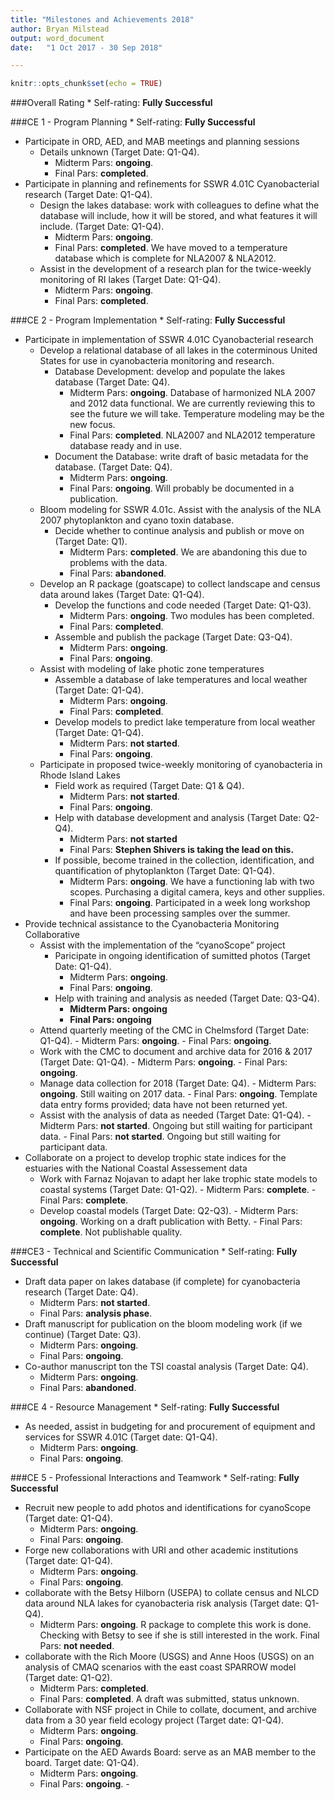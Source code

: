 ```yaml
---
title: "Milestones and Achievements 2018"
author:	Bryan Milstead
output: word_document
date:	"1 Oct 2017 - 30 Sep 2018"

---
```


```r
knitr::opts_chunk$set(echo = TRUE)
```

###Overall Rating 
* Self-rating: **Fully Successful**

###CE 1 - Program Planning
* Self-rating: **Fully Successful**

* Participate in ORD, AED, and MAB meetings and planning sessions
    - Details unknown (Target Date: Q1-Q4). 
        - Midterm Pars: **ongoing**.
        - Final Pars: **completed**.
* Participate in planning and refinements for SSWR 4.01C Cyanobacterial research (Target Date: Q1-Q4). 
    - Design the lakes database: work with colleagues to define what the database will include, how it will be stored, and what features it will include. (Target Date: Q1-Q4).
        - Midterm Pars: **ongoing**.
        - Final Pars: **completed**. We have moved to a temperature database which is complete for NLA2007 & NLA2012.
    - Assist in the development of a research plan for the twice-weekly monitoring of RI lakes (Target Date: Q1-Q4). 
        - Midterm Pars: **ongoing**.
        - Final Pars: **completed**.

###CE 2 - Program Implementation
* Self-rating: **Fully Successful**

* Participate in implementation of SSWR 4.01C Cyanobacterial research 
    - Develop a relational database of all lakes in the coterminous United States for use in cyanobacteria monitoring and research.  
        - Database Development:  develop and populate the lakes database (Target Date: Q4).
            - Midterm Pars: **ongoing**. Database of harmonized NLA 2007 and 2012 data functional.  We are currently reviewing this to see the future we will take.  Temperature modeling may be the new focus.
            - Final Pars: **completed**. NLA2007 and NLA2012 temperature database ready and in use.
        - Document the Database:  write draft of basic metadata for the database. (Target Date: Q4). 
            - Midterm Pars: **ongoing**.
            - Final Pars: **ongoing**. Will probably be documented in a publication.
    - Bloom modeling for SSWR 4.01c.  Assist with the analysis of the NLA 2007 phytoplankton and cyano toxin database. 
        - Decide whether to continue analysis and publish or move on (Target Date: Q1). 
            - Midterm Pars: **completed**. We are abandoning this due to problems with the data.
            - Final Pars: **abandoned**.
    - Develop an R package (goatscape) to collect landscape and census data around lakes (Target Date: Q1-Q4).
        - Develop the functions and code needed (Target Date: Q1-Q3).
            - Midterm Pars: **ongoing**. Two modules has been completed.
            - Final Pars: **completed**.
        - Assemble and publish the package (Target Date: Q3-Q4).
            - Midterm Pars: **ongoing**.
            - Final Pars: **ongoing**.
    - Assist with modeling of lake photic zone temperatures
        - Assemble a database of lake temperatures and local weather (Target Date: Q1-Q4).
            - Midterm Pars: **ongoing**.
            - Final Pars: **completed**.
        - Develop models to predict lake temperature from local weather (Target Date: Q1-Q4).
            - Midterm Pars: **not started**.
            - Final Pars: **ongoing**.
    - Participate in proposed twice-weekly monitoring of cyanobacteria in Rhode Island Lakes
        - Field work as required (Target Date: Q1 & Q4). 
            - Midterm Pars: **not started**.
            - Final Pars: **ongoing**.
        - Help with database development and analysis (Target Date: Q2-Q4). 
            - Midterm Pars: **not started** 
            - Final Pars: **Stephen Shivers is taking the lead on this.**
        - If possible, become trained in the collection, identification, and quantification of phytoplankton (Target Date: Q1-Q4).   
            - Midterm Pars: **ongoing**. We have a functioning lab with two scopes.  Purchasing a digital camera, keys and other supplies.
            - Final Pars: **ongoing**.  Participated in a week long workshop and have been processing samples over the summer.
* Provide technical assistance to the Cyanobacteria Monitoring Collaborative
    - Assist with the implementation of the "cyanoScope" project
        - Paricipate in ongoing identification of sumitted photos (Target Date: Q1-Q4). 
            - Midterm Pars: **ongoing**.
            - Final Pars: **ongoing**.
        - Help with training and analysis as needed (Target Date: Q3-Q4). 
            - **Midterm Pars: ongoing**
            - **Final Pars: ongoing**
    - Attend quarterly meeting of the CMC in Chelmsford (Target Date: Q1-Q4). 
          - Midterm Pars: **ongoing**.
          - Final Pars: **ongoing**.
    - Work with the CMC to document and archive data for 2016 & 2017 (Target Date: Q1-Q4). 
          - Midterm Pars: **ongoing**.
          - Final Pars: **ongoing**. 
    - Manage data collection for 2018 (Target Date: Q4). 
          - Midterm Pars: **ongoing**.  Still waiting on 2017 data. 
          - Final Pars: **ongoing**. Template data entry forms provided; data have not been returned yet.
    - Assist with the analysis of data as needed (Target Date: Q1-Q4). 
          - Midterm Pars: **not started**. Ongoing but still waiting for participant data.
          - Final Pars: **not started**. Ongoing but still waiting for participant data.
* Collaborate on a project to develop trophic state indices for the estuaries with the National Coastal Assessement data
    - Work with Farnaz Nojavan to adapt her lake trophic state models to coastal systems (Target Date: Q1-Q2). 
          - Midterm Pars: **complete**. 
          - Final Pars: **complete**.
    - Develop coastal models (Target Date: Q2-Q3). 
          - Midterm Pars: **ongoing**.  Working on a draft publication with Betty.
          - Final Pars: **complete**. Not publishable quality. 
    
###CE3 - Technical and Scientific Communication
* Self-rating: **Fully Successful**

* Draft data paper on lakes database (if complete) for cyanobacteria research (Target Date: Q4). 
    - Midterm Pars: **not started**. 
    - Final Pars: **analysis phase**.
* Draft manuscript for publication on the bloom modeling work (if we continue) (Target Date: Q3). 
    - Midterm Pars: **ongoing**. 
    - Final Pars: **ongoing**. 

* Co-author manuscript ton the TSI coastal analysis (Target Date: Q4). 
    - Midterm Pars: **ongoing**.
    - Final Pars: **abandoned**.

###CE 4 - Resource Management
* Self-rating: **Fully Successful**

* As needed, assist in budgeting for and procurement of equipment and services for SSWR 4.01C (Target date: Q1-Q4). 
    - Midterm Pars: **ongoing**. 
    - Final Pars: **ongoing**.

###CE 5 - Professional Interactions and Teamwork
* Self-rating: **Fully Successful**

* Recruit new people to add photos and identifications for cyanoScope (Target date: Q1-Q4).
    - Midterm Pars: **ongoing**. 
    - Final Pars: **ongoing**.
* Forge new collaborations with URI and other academic institutions (Target date: Q1-Q4).
    - Midterm Pars: **ongoing**. 
    - Final Pars: **ongoing**.
* collaborate with the Betsy Hilborn (USEPA) to collate census and NLCD data around NLA lakes for cyanobacteria risk analysis (Target date: Q1-Q4). 
    - Midterm Pars: **ongoing**.  R package to complete this work is done.  Checking with Betsy to see if she is still interested in the work.
    Final Pars: **not needed**.
* collaborate with the Rich Moore (USGS) and Anne Hoos (USGS) on an analysis of CMAQ scenarios with the east coast SPARROW model (Target date: Q1-Q2). 
    - Midterm Pars: **completed**.  
    - Final Pars: **completed**. A draft was submitted, status unknown.
* Collaborate with NSF project in Chile to collate, document, and archive data from a 30 year field ecology project (Target date: Q1-Q4).
    - Midterm Pars: **ongoing**. 
    - Final Pars: **ongoing**.
* Participate on the AED Awards Board: serve as an MAB member to the board. Target date: Q1-Q4).  
    - Midterm Pars: **ongoing**. 
    - Final Pars: **ongoing**.
-<!--* Extra Stuff-->
    
